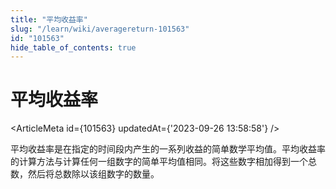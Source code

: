 ```yaml
---
title: "平均收益率"
slug: "/learn/wiki/averagereturn-101563"
id: "101563"
hide_table_of_contents: true
---
```



# 平均收益率

<ArticleMeta id={101563} updatedAt={'2023-09-26 13:58:58'} />
<div className='border-solid border-b border-t-0 my-4 border-[var(--ifm-color-gray-300)]' />

平均收益率是在指定的时间段内产生的一系列收益的简单数学平均值。平均收益率的计算方法与计算任何一组数字的简单平均值相同。将这些数字相加得到一个总数，然后将总数除以该组数字的数量。
